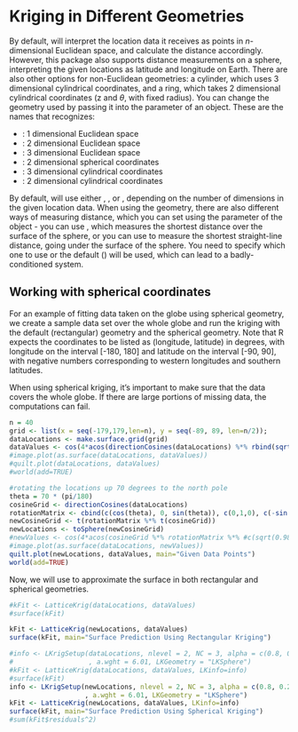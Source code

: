 # Kriging in Different Geometries

By default, \ttt{LatticeKrig} will interpret the location data it receives as points in $n$-dimensional Euclidean space, and calculate the distance accordingly. However, this package also supports distance measurements on a sphere, interpreting the given locations as latitude and longitude on Earth. There are also other options for non-Euclidean geometries: a cylinder, which uses 3 dimensional cylindrical coordinates, and a ring, which takes 2 dimensional cylindrical coordinates (z and $\theta$, with fixed radius). You can change the geometry used by passing it into the \ttt{LKGeometry} parameter of an \ttt{LKinfo} object. These are the names that \ttt{LKinfo} recognizes:

* \ttt{LKInterval}: 1 dimensional Euclidean space
* \ttt{LKRectangle}: 2 dimensional Euclidean space
* \ttt{LKBox}: 3 dimensional Euclidean space
* \ttt{LKSphere}: 2 dimensional spherical coordinates
* \ttt{LKCylinder}: 3 dimensional cylindrical coordinates
* \ttt{LKRing}: 2 dimensional cylindrical coordinates

By default, \ttt{LKinfo} will use either \ttt{LKInterval}, \ttt{LKRectangle}, or \ttt{LKBox}, depending on the number of dimensions in the given location data. When using the \ttt{LKSphere} geometry, there are also different ways of measuring distance, which you can set using the \ttt{distance.type} parameter of the \ttt{LKinfo} object - you can use \ttt{GreatCircle}, which measures the shortest distance over the surface of the sphere, or you can use \ttt{Chordal} to measure the shortest straight-line distance, going under the surface of the sphere. You need to specify which one to use or the default (\ttt{Euclidean}) will be used, which can lead to a badly-conditioned system.

## Working with spherical coordinates

<!-- For an example of fitting data taken on the globe using spherical geometry instead of rectangular, we will create some sample data at the equator, rotate it up to near the north pole, and compare the models computed on the \ttt{LKRectangle} geometry and \ttt{LKSphere} geometry. -->
For an example of fitting data taken on the globe using spherical geometry, we create a sample data set over the whole globe and run the kriging with the default (rectangular) geometry and the spherical geometry. Note that R expects the coordinates to be listed as (longitude, latitude) in degrees, with longitude on the interval [-180, 180] and latitude on the interval [-90, 90], with negative numbers corresponding to western longitudes and southern latitudes.

When using spherical kriging, it's important to make sure that the data covers the whole globe. If there are large portions of missing data, the computations can fail.
```r
n = 40
grid <- list(x = seq(-179,179,len=n), y = seq(-89, 89, len=n/2));
dataLocations <- make.surface.grid(grid)
dataValues <- cos(4*acos(directionCosines(dataLocations) %*% rbind(sqrt(0.98), 0.1, 0.1)))
#image.plot(as.surface(dataLocations, dataValues))
#quilt.plot(dataLocations, dataValues)
#world(add=TRUE)

#rotating the locations up 70 degrees to the north pole
theta = 70 * (pi/180)
cosineGrid <- directionCosines(dataLocations)
rotationMatrix <- cbind(c(cos(theta), 0, sin(theta)), c(0,1,0), c(-sin(theta), 0, cos(theta)))
newCosineGrid <- t(rotationMatrix %*% t(cosineGrid))
newLocations <- toSphere(newCosineGrid)
#newValues <- cos(4*acos(cosineGrid %*% rotationMatrix %*% #c(sqrt(0.98), 0.1, 0.1)))
#image.plot(as.surface(dataLocations, newValues))
quilt.plot(newLocations, dataValues, main="Given Data Points")
world(add=TRUE)
```

<!-- Remember that, even though the second plot looks radically different from the first, they are both plots of the same data over equally spaced data points - the distortions in the second map are caused by the map projection failing near the pole. -->

Now, we will use \ttt{LatticeKrig} to approximate the surface in both rectangular and spherical geometries.

```r
#kFit <- LatticeKrig(dataLocations, dataValues)
#surface(kFit)

kFit <- LatticeKrig(newLocations, dataValues)
surface(kFit, main="Surface Prediction Using Rectangular Kriging")
```

```r
#info <- LKrigSetup(dataLocations, nlevel = 2, NC = 3, alpha = c(0.8, 0.2)
#                   , a.wght = 6.01, LKGeometry = "LKSphere")
#kFit <- LatticeKrig(dataLocations, dataValues, LKinfo=info)
#surface(kFit)
info <- LKrigSetup(newLocations, nlevel = 2, NC = 3, alpha = c(0.8, 0.2)
                   , a.wght = 6.01, LKGeometry = "LKSphere")
kFit <- LatticeKrig(newLocations, dataValues, LKinfo=info)
surface(kFit, main="Surface Prediction Using Spherical Kriging")
#sum(kFit$residuals^2)
```